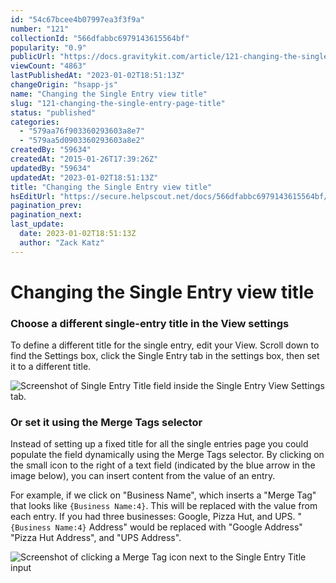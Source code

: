 ```yaml
---
id: "54c67bcee4b07997ea3f3f9a"
number: "121"
collectionId: "566dfabbc6979143615564bf"
popularity: "0.9"
publicUrl: "https://docs.gravitykit.com/article/121-changing-the-single-entry-page-title"
viewCount: "4863"
lastPublishedAt: "2023-01-02T18:51:13Z"
changeOrigin: "hsapp-js"
name: "Changing the Single Entry view title"
slug: "121-changing-the-single-entry-page-title"
status: "published"
categories: 
  - "579aa76f903360293603a8e7"
  - "579aa5d0903360293603a8e2"
createdBy: "59634"
createdAt: "2015-01-26T17:39:26Z"
updatedBy: "59634"
updatedAt: "2023-01-02T18:51:13Z"
title: "Changing the Single Entry view title"
hsEditUrl: "https://secure.helpscout.net/docs/566dfabbc6979143615564bf/article/54c67bcee4b07997ea3f3f9a"
pagination_prev: 
pagination_next: 
last_update:
  date: 2023-01-02T18:51:13Z
  author: "Zack Katz"
---
```


# Changing the Single Entry view title



### Choose a different single-entry title in the View settings

To define a different title for the single entry, edit your View. Scroll down to find the Settings box, click the Single Entry tab in the settings box, then set it to a different title.

![Screenshot of Single Entry Title field inside the Single Entry View Settings tab.](https://i.gravitykit.com/rGXfY0+)

### Or set it using the Merge Tags selector

Instead of setting up a fixed title for all the single entries page you could populate the field dynamically using the Merge Tags selector. By clicking on the small icon to the right of a text field (indicated by the blue arrow in the image below), you can insert content from the value of an entry.

For example, if we click on "Business Name", which inserts a "Merge Tag" that looks like `{Business Name:4}`. This will be replaced with the value from each entry. If you had three businesses: Google, Pizza Hut, and UPS. "`{Business Name:4}` Address" would be replaced with "Google Address" "Pizza Hut Address", and "UPS Address".

![Screenshot of clicking a Merge Tag icon next to the Single Entry Title input](https://i.gravitykit.com/XC5ntx+)

